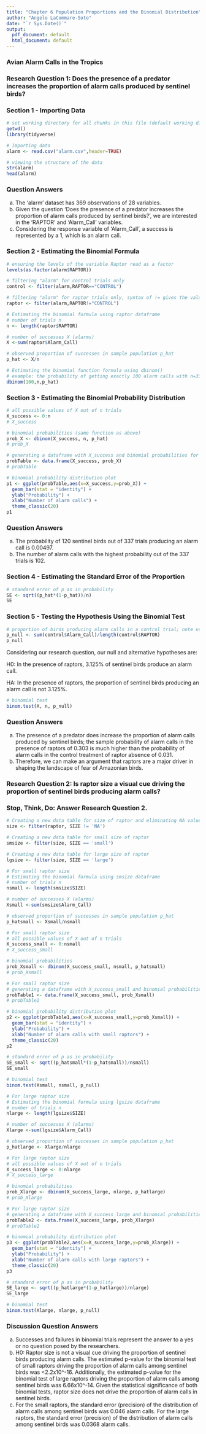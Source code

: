 ```yaml
---
title: "Chapter 6 Population Proportions and the Binomial Distribution"
author: "Angelo LaCommare-Soto"
date: "`r Sys.Date()`"
output:
  pdf_document: default
  html_document: default
---
```

### Avian Alarm Calls in the Tropics

### Research Question 1: Does the presence of a predator increases the proportion of alarm calls produced by sentinel birds?

### Section 1 - Importing Data

```r
# set working directory for all chunks in this file (default working directory is wherever Rmd file is)
getwd()
library(tidyverse)
```

```r
# Importing data
alarm <- read.csv("alarm.csv",header=TRUE)

# viewing the structure of the data
str(alarm)
head(alarm)
```

### Question Answers
a. The 'alarm' dataset has 369 observations of 28 variables.
b. Given the question 'Does the presence of a predator increases the proportion of alarm calls produced by sentinel birds?', we are interested in the 'RAPTOR' and 'Alarm_Call' variables.
c. Considering the response variable of 'Alarm_Call', a success is represented by a 1, which is an alarm call.

### Section 2 - Estimating the Binomial Formula


```r
# ensuring the levels of the variable Raptor read as a factor
levels(as.factor(alarm$RAPTOR))

# filtering "alarm" for control trials only 
control <- filter(alarm,RAPTOR=="CONTROL")

# filtering "alarm" for raptor trials only, syntax of != gives the values that are everything but what == would give 
raptor <- filter(alarm,RAPTOR!="CONTROL")
```

```r
# Estimating the binomial formula using raptor dataframe
# number of trials n 
n <- length(raptor$RAPTOR)

# number of successes X (alarms)
X <-sum(raptor$Alarm_Call)

# observed proportion of successes in sample population p_hat
p_hat <- X/n
```

```r
# Estimating the binomial function formula using dbinom()
# example: the probability of getting exactly 100 alarm calls with n=337 and p_hat=0.303.
dbinom(100,n,p_hat)
```

### Section 3 - Estimating the Binomial Probability Distribution

```r
# all possible values of X out of n trials
X_success <- 0:n
# X_success 

# binomial probabilities (same function as above)
prob_X <- dbinom(X_success, n, p_hat)
# prob_X
```

```r
# generating a dataframe with X_success and binomial probabilities for the plot
probTable <- data.frame(X_success, prob_X)
# probTable

# binomial probability distribution plot
p1 <- ggplot(probTable,aes(x=X_success,y=prob_X)) +
  geom_bar(stat = "identity") +
  ylab("Probability") +
  xlab("Number of alarm calls") +
  theme_classic(20)
p1
```

### Question Answers
a. The probability of 120 sentinel birds out of 337 trials producing an alarm call is 0.00497.
b. The number of alarm calls with the highest probability out of the 337 trials is 102.

### Section 4 - Estimating the Standard Error of the Proportion

```r
# standard error of p as in probability
SE <- sqrt((p_hat*(1-p_hat))/n)
SE
```

### Section 5 - Testing the Hypothesis Using the Binomial Test

```r
# proportion of birds producing alarm calls in a control trial; note use of two dataframes
p_null <- sum(control$Alarm_Call)/length(control$RAPTOR)
p_null
```

Considering our research question, our null and alternative hypotheses are:

H0: In the presence of raptors, 3.125% of sentinel birds produce an alarm call.

HA: In the presence of raptors, the proportion of sentinel birds producing an alarm call is not 3.125%.

```r
# binomial test
binom.test(X, n, p_null)
```

### Question Answers
a. The presence of a predator does increase the proportion of alarm calls produced by sentinel birds; the sample probability of alarm calls in the presence of raptors of 0.303 is much higher than the probability of alarm calls in the control treatment of raptor absence of 0.031.
b. Therefore, we can make an argument that raptors are a major driver in shaping the landscape of fear of Amazonian birds.

### Research Question 2: Is raptor size a visual cue driving the proportion of sentinel birds producing alarm calls?

### Stop, Think, Do: Answer Research Question 2.

```r
# Creating a new data table for size of raptor and eliminating NA values
size <- filter(raptor, SIZE != 'NA')

# Creating a new data table for small size of raptor
smsize <- filter(size, SIZE == 'small')

# Creating a new data table for large size of raptor
lgsize <- filter(size, SIZE == 'large')
```

```r
# For small raptor size
# Estimating the binomial formula using smsize dataframe
# number of trials n 
nsmall <- length(smsize$SIZE)

# number of successes X (alarms)
Xsmall <-sum(smsize$Alarm_Call)

# observed proportion of successes in sample population p_hat
p_hatsmall <- Xsmall/nsmall
```

```r
# For small raptor size
# all possible values of X out of n trials
X_success_small <- 0:nsmall
# X_success_small 

# binomial probabilities
prob_Xsmall <- dbinom(X_success_small, nsmall, p_hatsmall)
# prob_Xsmall
```

```r
# For small raptor size
# generating a dataframe with X_success_small and binomial probabilities for the plot
probTable1 <- data.frame(X_success_small, prob_Xsmall)
# probTable1

# binomial probability distribution plot
p2 <- ggplot(probTable1,aes(x=X_success_small,y=prob_Xsmall)) +
  geom_bar(stat = "identity") +
  ylab("Probability") +
  xlab("Number of alarm calls with small raptors") +
  theme_classic(20)
p2
```

```r
# standard error of p as in probability
SE_small <- sqrt((p_hatsmall*(1-p_hatsmall))/nsmall)
SE_small
```

```r
# binomial test
binom.test(Xsmall, nsmall, p_null)
```


```r
# For large raptor size
# Estimating the binomial formula using lgsize dataframe
# number of trials n 
nlarge <- length(lgsize$SIZE)

# number of successes X (alarms)
Xlarge <-sum(lgsize$Alarm_Call)

# observed proportion of successes in sample population p_hat
p_hatlarge <- Xlarge/nlarge
```

```r
# For large raptor size
# all possible values of X out of n trials
X_success_large <- 0:nlarge
# X_success_large 

# binomial probabilities
prob_Xlarge <- dbinom(X_success_large, nlarge, p_hatlarge)
# prob_Xlarge
```

```r
# For large raptor size
# generating a dataframe with X_success_large and binomial probabilities for the plot
probTable2 <- data.frame(X_success_large, prob_Xlarge)
# probTable2

# binomial probability distribution plot
p3 <- ggplot(probTable2,aes(x=X_success_large,y=prob_Xlarge)) +
  geom_bar(stat = "identity") +
  ylab("Probability") +
  xlab("Number of alarm calls with large raptors") +
  theme_classic(20)
p3
```

```r
# standard error of p as in probability
SE_large <- sqrt((p_hatlarge*(1-p_hatlarge))/nlarge)
SE_large
```

```r
# binomial test
binom.test(Xlarge, nlarge, p_null)
```

### Discussion Question Answers
a. Successes and failures in binomial trials represent the answer to a yes or no question posed by the researchers.
b. H0: Raptor size is not a visual cue driving the proportion of sentinel birds producing alarm calls. The estimated p-value for the binomial test of small raptors driving the proportion of alarm calls among sentinel birds was <2.2x10^-16. Additionally, the estimated p-value for the binomial test of large raptors driving the proportion of alarm calls among sentinel birds was 6.66x10^-14. Given the statistical significance of both binomial tests, raptor size does not drive the proportion of alarm calls in sentinel birds.
c. For the small raptors, the standard error (precision) of the distribution of alarm calls among sentinel birds was 0.046 alarm calls. For the large raptors, the standard error (precision) of the distribution of alarm calls among sentinel birds was 0.0368 alarm calls.

